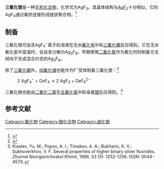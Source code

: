 {{Chembox
| ImageFile      = AuF3structure.jpg
| ImageSize      = 
| IUPACName      = Silver(III) fluoride
| OtherNames     = 氟化银(III)
| Section1       = {{Chembox Identifiers
| CASNo = 91899-63-7
| CASNo_Ref = {{cascite|correct|CAS}}
| ChemSpiderID = 65322083
| PubChem = 139031062
| SMILES = [F-].[F-].[F-].[Ag+3]
| InChI=1S/Ag.3FH/h;3*1H/q+3;;;/p-3
| InChIKey = PGGQSYHSNJQLOQ-UHFFFAOYSA-K
  }}
| Section2       = {{Chembox Properties
| Formula = AgF<sub>3</sub>
| MolarMass = 164.86
| Appearance = 
| Density = 
| MeltingPt = 
| BoilingPt = 
| Solubility = 
  }}
| Section3       = {{Chembox Hazards
| MainHazards =
| FlashPt =
| AutoignitionPt =
  }}
}}

'''三氟化银'''是一种[[无机化合物|无机化合物]]，化学式为AgF<sub>3</sub>。其晶体结构与[[三氟化金|AuF<sub>3</sub>]]十分相似，它的AgF<sub>4</sub>通过氟桥连接形成链状聚合物。<ref>{{cite journal | title=Silver Trifluoride: Preparation, Crystal Structure, Some Properties, and Comparison with AuF<sub>3</sub> | journal=J Am Chem Soc |year=1991 | volume=113 | pages=4192–4198 | doi=10.1021/ja00011a021| last1=Zemva | first1=Boris | last2=Lutar | first2=Karel | last3=Jesih | first3=Adolf | last4=Casteel | first4=William J. | last5=Wilkinson | first5=Angus P. | last6=Cox | first6=David E. | last7=von Dreele | first7=Robert B. | last8=Borrmann | first8=Horst | last9=Bartlett | first9=Neil | issue=11 }}</ref>

== 制备 ==
三氟化银可由含AgF<sub>4</sub><sup>−</sup>离子的溶液在无水[[氟化氢|氟化氢]]中和[[三氟化硼|三氟化硼]]反应得到。它在无水氟化氢中室温时，会自发分解为Ag<sub>3</sub>F<sub>8</sub>。早期使用[[二氟化氪|二氟化氪]]作为氟化剂的制备方法倾向于生成混合价态的Ag<sub>3</sub>F<sub>8</sub>。

除了[[三氟化硼|三氟化硼]]外，[[四氟化锗|四氟化锗]]也能作为F<sup>−</sup>受体制备三氟化银：<ref>{{cite journal|journal=Journal of Fluorine Chemistry|volume=89|issue=1|language=en|date=1998-04|pages=101–104|doi=10.1016/S0022-1139(98)00093-1|url=https://linkinghub.elsevier.com/retrieve/pii/S0022113998000931|title=High yield room temperature syntheses of KAgF4 and AgF3 and the preparation and unit cell of LiAgF4|accessdate=2021-01-20|author=G.M. Lucier, J.M. Whalen, N. Bartlett|archive-date=2018-06-03|archive-url=https://web.archive.org/web/20180603174308/https://linkinghub.elsevier.com/retrieve/pii/S0022113998000931}}</ref>
: 2 AgF<sub>4</sub><sup>−</sup> + GeF<sub>4</sub> → 2 AgF<sub>3</sub> + GeF<sub>6</sub><sup>2−</sup>

三氟化银也能由[[二氟化二氧|二氟化二氧]]在[[五氟化氯|五氟化氯]]中和金属[[银|银]]反应得到。<ref>Kiselev, Yu. M.; Popov, A. I.; Timakov, A. A.; Bukharin, K. V.; Sukhoverkhov, V. F. Several properties of higher binary silver fluorides. ''Zhurnal Neorganicheskoi Khimii'', 1988. 33 (5): 1252-1256. ISSN: 0044-457X.</ref>

== 参考文献 ==
<references />
{{银化合物}}
{{氟化物}}

[[Category:氟化物|Category:氟化物]]
[[Category:银化合物|Category:银化合物]]
[[Category:卤化银|Category:卤化银]]